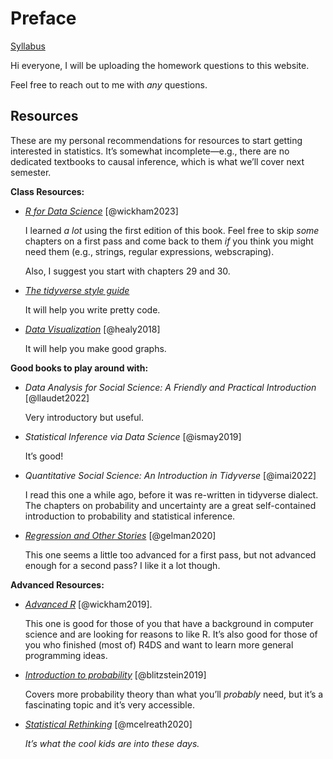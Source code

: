 # Preface {.unnumbered}

[Syllabus](https://docs.google.com/document/d/1SnKMREAejFdr-MpejuxieZ3nPz7ftdHDoWiRv2aRtQc/)

Hi everyone, I will be uploading the homework questions to this website.

Feel free to reach out to me with *any* questions.

## Resources

These are my personal recommendations for resources to start getting interested in statistics. It's somewhat incomplete---e.g., there are no dedicated textbooks to causal inference, which is what we'll cover next semester.

**Class Resources:**

-   [*R for Data Science*](https://r4ds.hadley.nz/) [@wickham2023]

    I learned *a lot* using the first edition of this book. Feel free to skip *some* chapters on a first pass and come back to them *if* you think you might need them (e.g., strings, regular expressions, webscraping).

    Also, I suggest you start with chapters 29 and 30.

-   [*The tidyverse style guide*](https://style.tidyverse.org/)

    It will help you write pretty code.

-   [*Data Visualization*](https://socviz.co/) [@healy2018]

    It will help you make good graphs.

**Good books to play around with:**

-   *Data Analysis for Social Science: A Friendly and Practical Introduction* [@llaudet2022]

    Very introductory but useful.

-   *Statistical Inference via Data Science* [@ismay2019]

    It's good!

-   *Quantitative Social Science: An Introduction in Tidyverse* [@imai2022]

    I read this one a while ago, before it was re-written in tidyverse dialect. The chapters on probability and uncertainty are a great self-contained introduction to probability and statistical inference.

-   [*Regression and Other Stories*](https://users.aalto.fi/~ave/ROS.pdf) [@gelman2020]

    This one seems a little too advanced for a first pass, but not advanced enough for a second pass? I like it a lot though.

**Advanced Resources:**

-   [*Advanced R*](https://adv-r.hadley.nz/) [@wickham2019].

    This one is good for those of you that have a background in computer science and are looking for reasons to like R. It's also good for those of you who finished (most of) R4DS and want to learn more general programming ideas.

-   [*Introduction to probability*](https://projects.iq.harvard.edu/stat110/home) [@blitzstein2019]

    Covers more probability theory than what you'll *probably* need, but it's a fascinating topic and it's very accessible.

-   [*Statistical Rethinking*](https://github.com/rmcelreath/stat_rethinking_2023) [@mcelreath2020]

    *It's what the cool kids are into these days.*
